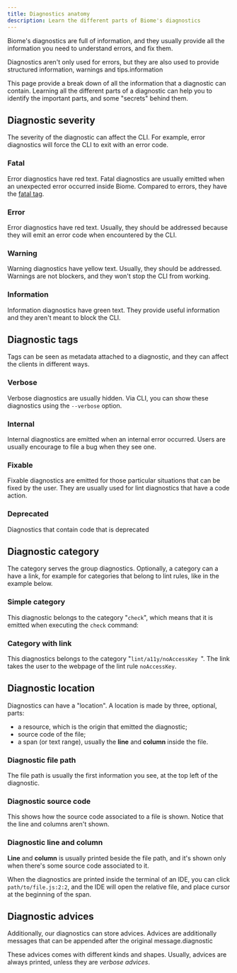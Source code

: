 ```yaml
---
title: Diagnostics anatomy
description: Learn the different parts of Biome's diagnostics
---
```


Biome's diagnostics are full of information, and they usually provide all the information you need to understand errors, and fix them.

Diagnostics aren't only used for errors, but they are also used to provide structured information, warnings and tips.information

This page provide a break down of all the information that a diagnostic can contain. Learning all the different parts of a diagnostic can help you to identify the important parts, and some "secrets" behind them.

## Diagnostic severity

The severity of the diagnostic can affect the CLI. For example, error diagnostics will force the CLI to exit with an error code.

### Fatal

Error diagnostics have red text. Fatal diagnostics are usually emitted when an unexpected error occurred inside Biome. Compared to errors, they have the [fatal tag](#tags).

<DiagnosticFatal />

### Error

Error diagnostics have red text. Usually, they should be addressed because they will emit an error code when encountered by the CLI.

<DiagnosticError />

### Warning

Warning diagnostics have yellow text. Usually, they should be addressed. Warnings are not blockers, and they won't stop the CLI from working.

<DiagnosticWarning />

### Information

Information diagnostics have green text. They provide useful information and they aren't meant to block the CLI.

<DiagnosticInformation />

## Diagnostic tags

Tags can be seen as metadata attached to a diagnostic, and they can affect the clients in different ways.

### Verbose

Verbose diagnostics are usually hidden. Via CLI, you can show these diagnostics using the `--verbose` option.

<DiagnosticVerbose />

### Internal

Internal diagnostics are emitted when an internal error occurred. Users are usually encourage to file a bug when they see one.

<DiagnosticInternal />

### Fixable

Fixable diagnostics are emitted for those particular situations that can be fixed by the user. They are usually used for lint diagnostics that have a code action.

<DiagnosticFixable />

### Deprecated

Diagnostics that contain code that is deprecated

<DiagnosticDeprecated />

## Diagnostic category

The category serves the group diagnostics. Optionally, a category can a have a link, for example for categories that belong to lint rules, like in the example below.

### Simple category

This diagnostic belongs to the category "`check`", which means that it is emitted when executing the `check` command:

<DiagnosticCategorySimple />

### Category with link

This diagnostics belongs to the category "`lint/a11y/noAccessKey `". The link takes the user to the webpage of the lint rule `noAccessKey`.

<DiagnosticCategoryLink />

## Diagnostic location

Diagnostics can have a "location". A location is made by three, optional, parts:
- a resource, which is the origin that emitted the diagnostic;
- source code of the file;
- a span (or text range), usually the **line** and **column** inside the file.

### Diagnostic file path

The file path is usually the first information you see, at the top left of the diagnostic.

<DiagnosticLocFile />

### Diagnostic source code

This shows how the source code associated to a file is shown. Notice that the line and columns aren't shown.

<DiagnosticLocFrame />

### Diagnostic line and column

**Line** and **column** is usually printed beside the file path, and it's shown only when there's some source code associated to it.

<DiagnosticLocAll />

When the diagnostics are printed inside the terminal of an IDE, you can click `path/to/file.js:2:2`, and the IDE will open the relative file, and place cursor at the beginning of the span.

<DiagnosticLocMultiline />

## Diagnostic advices

Additionally, our diagnostics can store advices. Advices are additionally messages that can be appended after the original message.diagnostic

These advices comes with different kinds and shapes. Usually, advices are always printed, unless they are _verbose advices_.

<DiagnosticWithAdvice />
